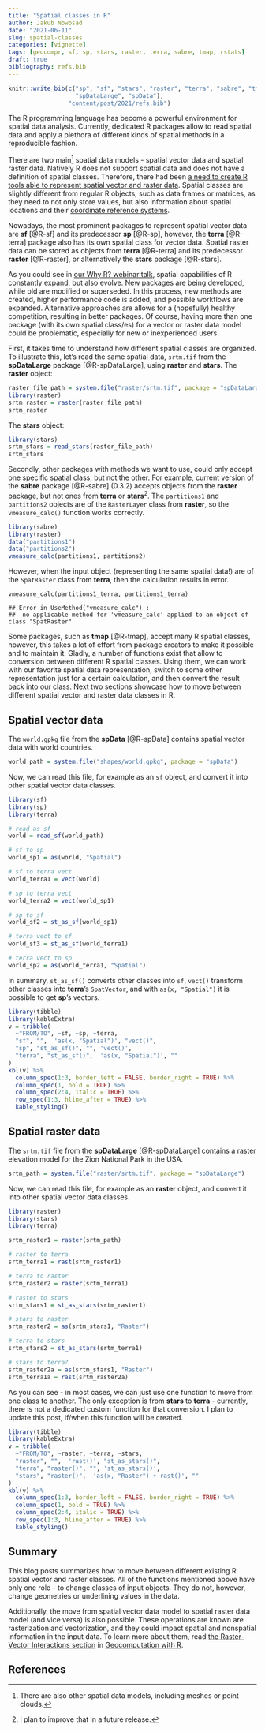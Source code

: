 ```yaml
---
title: "Spatial classes in R"
author: Jakub Nowosad
date: "2021-06-11"
slug: spatial-classes
categories: [vignette]
tags: [geocompr, sf, sp, stars, raster, terra, sabre, tmap, rstats]
draft: true
bibliography: refs.bib
---
```


```r
knitr::write_bib(c("sp", "sf", "stars", "raster", "terra", "sabre", "tmap", 
                   "spDataLarge", "spData"), 
                 "content/post/2021/refs.bib")
```

The R programming language has become a powerful environment for spatial data analysis.
Currently, dedicated R packages allow to read spatial data and apply a plethora of different kinds of spatial methods in a reproducible fashion.

There are two main^[There are also other spatial data models, including meshes or point clouds.] spatial data models - spatial vector data and spatial raster data.
Natively R does not support spatial data and does not have a definition of spatial classes.
Therefore, there had been [a need to create R tools able to represent spatial vector and raster data ](https://geocompr.robinlovelace.net/intro.html#the-history-of-r-spatial).
Spatial classes are slightly different from regular R objects, such as data frames or matrices, as they need to not only store values, but also information about spatial locations and their [coordinate reference systems](https://geocompr.robinlovelace.net/spatial-class.html#crs-intro).

Nowadays, the most prominent packages to represent spatial vector data are **sf** [@R-sf] and its predecessor **sp** [@R-sp], however, the **terra** [@R-terra] package also has its own spatial class for vector data.
Spatial raster data can be stored as objects from **terra** [@R-terra] and its predecessor **raster** [@R-raster], or alternatively the **stars** package [@R-stars].

As you could see in [our Why R? webinar talk](/post/2020/whyr_webinar004/), spatial capabilities of R constantly expand, but also evolve.
New packages are being developed, while old are modified or superseded.
In this process, new methods are created, higher performance code is added, and possible workflows are expanded.
Alternative approaches are allows for a (hopefully) healthy competition, resulting in better packages.
Of course, having more than one package (with its own spatial class/es) for a vector or raster data model could be problematic, especially for new or inexperienced users.

First, it takes time to understand how different spatial classes are organized.
To illustrate this, let's read the same spatial data, `srtm.tif` from the **spDataLarge** package [@R-spDataLarge], using **raster** and **stars**.
The **raster** object:

```r
raster_file_path = system.file("raster/srtm.tif", package = "spDataLarge")
library(raster)
srtm_raster = raster(raster_file_path)
srtm_raster
```

The **stars** object:

```r
library(stars)
srtm_stars = read_stars(raster_file_path)
srtm_stars
```

Secondly, other packages with methods we want to use, could only accept one specific spatial class, but not the other.
For example, current version of the **sabre** package [@R-sabre] (0.3.2) accepts objects from the **raster** package, but not ones from **terra** or **stars**^[I plan to improve that in a future release.].
The `partitions1` and `partitions2` objects are of the `RasterLayer` class from **raster**, so the `vmeasure_calc()` function works correctly.

```r
library(sabre)
library(raster)
data("partitions1")
data("partitions2")
vmeasure_calc(partitions1, partitions2)
```

However, when the input object (representing the same spatial data!) are of the `SpatRaster` class from **terra**, then the calculation results in error.

```
vmeasure_calc(partitions1_terra, partitions1_terra)
```

```
## Error in UseMethod("vmeasure_calc") : 
##  no applicable method for 'vmeasure_calc' applied to an object of class "SpatRaster"
```

Some packages, such as **tmap** [@R-tmap], accept many R spatial classes, however, this takes a lot of effort from package creators to make it possible and to maintain it.
Gladly, a number of functions exist that allow to conversion between different R spatial classes.
Using them, we can work with our favorite spatial data representation, switch to some other representation just for a certain calculation, and then convert the result back into our class.
Next two sections showcase how to move between different spatial vector and raster data classes in R.

## Spatial vector data

The `world.gpkg` file from the **spData** [@R-spData] contains spatial vector data with world countries.

```r
world_path = system.file("shapes/world.gpkg", package = "spData")
```

Now, we can read this file, for example as an `sf` object, and convert it into other spatial vector data classes.

```r
library(sf)
library(sp)
library(terra)

# read as sf
world = read_sf(world_path)

# sf to sp
world_sp1 = as(world, "Spatial")

# sf to terra vect
world_terra1 = vect(world)

# sp to terra vect
world_terra2 = vect(world_sp1)

# sp to sf
world_sf2 = st_as_sf(world_sp1)

# terra vect to sf
world_sf3 = st_as_sf(world_terra1)

# terra vect to sp
world_sp2 = as(world_terra1, "Spatial")
```

In summary, `st_as_sf()` converts other classes into `sf`, `vect()` transform other classes into **terra**'s `SpatVector`, and with `as(x, "Spatial")` it is possible to get **sp**'s vectors.

```r
library(tibble)
library(kableExtra)
v = tribble(
  ~"FROM/TO", ~sf, ~sp, ~terra,
  "sf", "",  'as(x, "Spatial")', "vect()",
  "sp", "st_as_sf()", "", 'vect()',
  "terra", "st_as_sf()",  'as(x, "Spatial")', ""
)
kbl(v) %>% 
  column_spec(1:3, border_left = FALSE, border_right = TRUE) %>%
  column_spec(1, bold = TRUE) %>% 
  column_spec(2:4, italic = TRUE) %>% 
  row_spec(1:3, hline_after = TRUE) %>% 
  kable_styling()
```

## Spatial raster data

The `srtm.tif` file from the **spDataLarge** [@R-spDataLarge] contains a raster elevation model for the Zion National Park in the USA.

```r
srtm_path = system.file("raster/srtm.tif", package = "spDataLarge")
```

Now, we can read this file, for example as an **raster** object, and convert it into other spatial vector data classes.

```r
library(raster)
library(stars)
library(terra)

srtm_raster1 = raster(srtm_path)

# raster to terra
srtm_terra1 = rast(srtm_raster1)

# terra to raster
srtm_raster2 = raster(srtm_terra1)

# raster to stars
srtm_stars1 = st_as_stars(srtm_raster1)

# stars to raster
srtm_raster2 = as(srtm_stars1, "Raster")

# terra to stars
srtm_stars2 = st_as_stars(srtm_terra1)

# stars to terra?
srtm_raster2a = as(srtm_stars1, "Raster")
srtm_terra1a = rast(srtm_raster2a)
```

As you can see - in most cases, we can just use one function to move from one class to another.
The only exception is from **stars** to **terra** - currently, there is not a dedicated custom function for that conversion. 
I plan to update this post, if/when this function will be created.

```r
library(tibble)
library(kableExtra)
v = tribble(
  ~"FROM/TO", ~raster, ~terra, ~stars,
  "raster", "",  'rast()', "st_as_stars()",
  "terra", "raster()", "", 'st_as_stars()',
  "stars", "raster()",  'as(x, "Raster") + rast()', ""
)
kbl(v) %>% 
  column_spec(1:3, border_left = FALSE, border_right = TRUE) %>%
  column_spec(1, bold = TRUE) %>% 
  column_spec(2:4, italic = TRUE) %>% 
  row_spec(1:3, hline_after = TRUE) %>% 
  kable_styling()
```

## Summary

This blog posts summarizes how to move between different existing R spatial vector and raster classes.
All of the functions mentioned above have only one role - to change classes of input objects. 
They do not, however, change geometries or underlining values in the data.

Additionally, the move from spatial vector data model to spatial raster data model (and vice versa) is also possible. 
These operations are known are rasterization and vectorization, and they could impact spatial and nonspatial information in the input data.
To learn more about them, read [the Raster-Vector Interactions section](https://geocompr.robinlovelace.net/geometric-operations.html#raster-vector) in [Geocomputation with R](https://geocompr.robinlovelace.net/).

## References